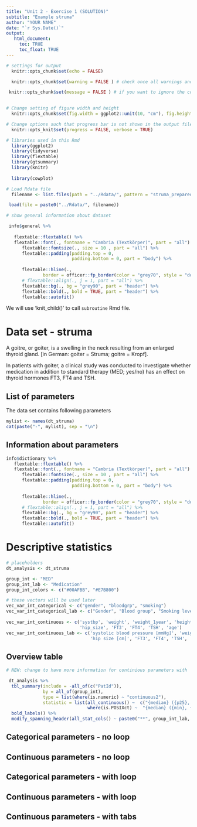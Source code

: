```yaml
---
title: "Unit 2 - Exercise 1 (SOLUTION)"
subtitle: "Example struma"
author: "YOUR NAME"
date: "`r Sys.Date()`"
output: 
   html_document:
     toc: TRUE
     toc_float: TRUE
---
```


```r
# settings for output
  knitr::opts_chunk$set(echo = FALSE)

  knitr::opts_chunk$set(warning = FALSE ) # check once all warnings and if you want to ignore them set here "FALSE

 knitr::opts_chunk$set(message = FALSE ) # if you want to ignore the comments written by functions, e.g. "`stat_bin()` using `bins = 30`."

  
# Change setting of figure width and height
  knitr::opts_chunk$set(fig.width = ggplot2::unit(10, "cm"), fig.height = ggplot2::unit(8, "cm"))

# Change options such that progress bar is not shown in the output file <- NEW!!!
  knitr::opts_knit$set(progress = FALSE, verbose = TRUE)

# libraries used in this Rmd
  library(ggplot2)
  library(tidyverse)
  library(flextable)
  library(gtsummary)
  library(knitr)
  
  library(cowplot)
```

```r
# Load Rdata file
  filename <- list.files(path = "../Rdata/", pattern = "struma_prepared")

 load(file = paste0("../Rdata/", filename))

# show general information about dataset

 info$general %>% 
   
   flextable::flextable() %>% 
   flextable::font(., fontname = "Cambria (Textkörper)", part = "all") %>%
      flextable::fontsize(., size = 10 , part = "all") %>%
      flextable::padding(padding.top = 0,
                         padding.bottom = 0, part = "body") %>% 
  
      flextable::hline(.,
              border = officer::fp_border(color = "grey70", style = "dotted")) %>%
      # flextable::align(., j = 1, part = "all") %>%
      flextable::bg(., bg = "grey90", part = "header") %>% 
      flextable::bold(., bold = TRUE, part = "header") %>% 
      flextable::autofit()  

```

We will use 'knit_child()' to call `subroutine` Rmd file.


# Data set - struma

A goitre, or goiter, is a swelling in the neck resulting from an enlarged thyroid gland. 
[in German: goiter = Struma; goitre = Kropf].


In patients with goiter, a clinical study was conducted to investigate whether medication in addition to standard therapy (MED; yes/no) has an effect on thyroid hormones FT3, FT4 and TSH. 

## List of parameters
The data set contains following parameters

```r
mylist <- names(dt_struma)
cat(paste("-", mylist), sep = "\n")
```

## Information about parameters
```r
info$dictionary %>% 
   flextable::flextable() %>% 
   flextable::font(., fontname = "Cambria (Textkörper)", part = "all") %>%
      flextable::fontsize(., size = 10 , part = "all") %>%
      flextable::padding(padding.top = 0,
                         padding.bottom = 0, part = "body") %>% 
  
      flextable::hline(.,
              border = officer::fp_border(color = "grey70", style = "dotted")) %>%
      # flextable::align(., j = 1, part = "all") %>%
      flextable::bg(., bg = "grey90", part = "header") %>% 
      flextable::bold(., bold = TRUE, part = "header") %>% 
      flextable::autofit()  
```

# Descriptive statistics 
```r
# placeholders
dt_analysis <- dt_struma

group_int <- "MED"
group_int_lab <- "Medication"
group_int_colors <- c("#00AFBB", "#E7B800")

# these vectors will be used later
vec_var_int_categorical <- c("gender", "bloodgrp", "smoking")
vec_var_int_categorical_lab <- c("Gender", "Blood group", "Smoking level")
  
vec_var_int_continuous <- c('systbp', 'weight', 'weight_1year', 'height', 'abd_grith',
                            'hip_size', 'FT3', 'FT4', 'TSH', 'age')
vec_var_int_continuous_lab <- c('systolic blood pressure [mmHg]', 'weight [kg]', 'weight after 1 year [kg]', 'height [cm]', 'abdominal grith [cm]', 
                                'hip size [cm]', 'FT3', 'FT4', 'TSH', 'age [years]')
```

## Overview table
```r
# NEW: change to have more information for continious parameters with 'continuous2'

 dt_analysis %>%
  tbl_summary(include = -all_of(c("PatId")),
              by = all_of(group_int),
              type = list(where(is.numeric) ~ "continuous2"), 
              statistic = list(all_continuous() ~  c("{median} ({p25}, {p75})", "{mean} ({sd})"),
                               where(is.POSIXct) ~  "{median} ({min}, {max})")) %>% 
  bold_labels() %>% 
  modify_spanning_header(all_stat_cols() ~ paste0("**", group_int_lab, "**")) 

```

## Categorical parameters - no loop




## Continuous parameters - no loop



## Categorical parameters - with loop




## Continuous parameters - with loop





## Continuous parameters - with tabs {.tabset}




